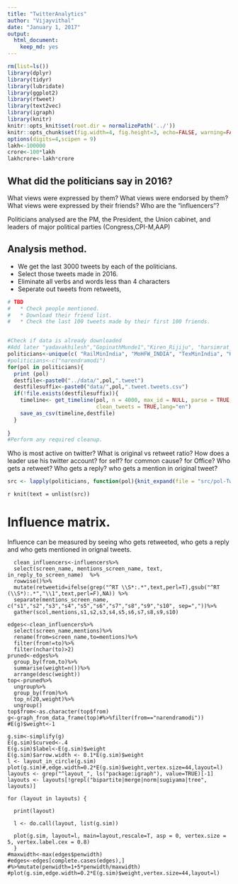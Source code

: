 ---
title: "TwitterAnalytics"
author: "Vijayvithal"
date: "January 1, 2017"
output: 
  html_document: 
    keep_md: yes
---

```{r setup, include=FALSE}
rm(list=ls())
library(dplyr)
library(tidyr)
library(lubridate)
library(ggplot2)
library(rtweet)
library(text2vec)
library(igraph)
library(knitr)
knitr::opts_knit$set(root.dir = normalizePath('../'))
knitr::opts_chunk$set(fig.width=4, fig.height=3, echo=FALSE, warning=FALSE, message=FALSE)
options(digits=4,scipen = 9)
lakh<-100000
crore<-100*lakh
lakhcrore<-lakh*crore
```

## What did the politicians say in 2016?

What views were expressed by them?
What views were endorsed by them?
What views were expressed by their friends?
Who are the "influencers"?

Politicians analysed are the PM, the President, the Union cabinet, and leaders of major political parties (Congress,CPI-M,AAP)

## Analysis method.

* We get the last 3000 tweets by each of the politicians.
* Select those tweets made in 2016.
* Eliminate all verbs and words less than 4 characters 
* Seperate out tweets from retweets,
```{r getData,cache=T}
# TBD
#	* Check people mentioned.
#	* Download their friend list.
#	* Check the last 100 tweets made by their first 100 friends.


#Check if data is already downloaded
#Add later "yadavakhilesh","GopinathMunde1","Kiren_Rijiju", "harsimrat_badal","RashtrapatiBhvn",
politicians<-unique(c( "RailMinIndia", "MoHFW_INDIA", "TexMinIndia", "HRDMinistry", "HMOIndia", "CimGOI", "manojsinhabjp", "kpgurjarbjp", "Rao_InderjitS", "DVSBJP", "shripadynaik", "rsprasad", "RadhamohanBJP", "arunjaitley", "dpradhanbjp", "Gen_VKSingh",  "MVenkaiahNaidu", "umasribharti", "rajnathsingh", "PiyushGoyal", "UK4Bihar", "PrakashJavdekar", "tourismgoi", "jualoram",  "PMOIndia", "KalrajMishra", "AnanthKumar_BJP", "PIB_India", "SushmaSwaraj", "DrJitendraSingh", "sureshpprabhu", "smritiirani", "santoshgangwar", "nitin_gadkari", "drharshvardhan",  "Ra_THORe", "nsitharaman", "narendramodi", "irvpaswan","narendramodi","OfficeOfRG","ArvindKejriwal"))
#politicians<-c("narendramodi")
for(pol in politicians){
  print (pol)
  destfile<-paste0("../data/",pol,".tweet")
  destfilesuffix<-paste0("data/",pol,".tweet.tweets.csv")
  if(!file.exists(destfilesuffix)){
    timeline<- get_timeline(pol, n = 4000, max_id = NULL, parse = TRUE,
                            clean_tweets = TRUE,lang="en")
    save_as_csv(timeline,destfile)
  }
  
}
#Perform any required cleanup.
```

Who is most active on twitter? What is original vs retweet ratio?
How does a leader use his twitter account? for self? for common cause? for Office?
Who gets a retweet?
Who gets a reply?
who gets a mention in original tweet?






```{r childknits}
src <- lapply(politicians, function(pol){knit_expand(file = "src/pol-Tweets.Rmdx")})
```
`r knit(text = unlist(src))`

# Influence matrix.

Influence can be measured by seeing who gets retweeted, who gets a reply and who gets mentioned in orignal tweets.
```
  clean_influencers<-influencers%>%
  select(screen_name, mentions_screen_name, text, in_reply_to_screen_name)  %>%
  rowwise()%>%
  mutate(retweetid=ifelse(grep("^RT \\S*:.*",text,perl=T),gsub("^RT (\\S*):.*","\\1",text,perl=F),NA)) %>%
  separate(mentions_screen_name, c("s1","s2","s3","s4","s5","s6","s7","s8","s9","s10", sep=","))%>%
  gather(scol,mentions,s1,s2,s3,s4,s5,s6,s7,s8,s9,s10)

edges<-clean_influencers%>%
  select(screen_name,mentions)%>%
  rename(from=screen_name,to=mentions)%>%
  filter(from!=to)%>%
  filter(nchar(to)>2)
pruned<-edges%>%
  group_by(from,to)%>%
  summarise(weight=n())%>%
  arrange(desc(weight))
top<-pruned%>%
  ungroup%>%
  group_by(from)%>%
  top_n(20,weight)%>%
  ungroup()
top$from<-as.character(top$from)
g<-graph_from_data_frame(top)#%>%filter(from=="narendramodi"))
#E(g)$weight<-1

g.sim<-simplify(g)
E(g.sim)$curved<-.4
E(g.sim)$label<-E(g.sim)$weight
E(g.sim)$arrow.width <- 0.1*E(g.sim)$weight 
l <- layout_in_circle(g.sim)
plot(g.sim)#,edge.width=0.2*E(g.sim)$weight,vertex.size=44,layout=l)
layouts <- grep("^layout_", ls("package:igraph"), value=TRUE)[-1] 
layouts <- layouts[!grepl("bipartite|merge|norm|sugiyama|tree", layouts)]

for (layout in layouts) {

  print(layout)

  l <- do.call(layout, list(g.sim)) 

  plot(g.sim, layout=l, main=layout,rescale=T, asp = 0, vertex.size = 5, vertex.label.cex = 0.8) 
  }
#maxwidth<-max(edges$penwidth)
#edges<-edges[complete.cases(edges),]
#%>%mutate(penwidth=1+5*penwidth/maxwidth)
#plot(g.sim,edge.width=0.2*E(g.sim)$weight,vertex.size=44,layout=l)
```
